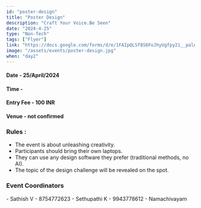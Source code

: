 ```yaml
---
id: "poster-design"
title: "Poster Design"
description: "Craft Your Voice.Be Seen"
date: "2024-4-25"
type: "Non-Tech" 
tags: ["Flyer"]
link: "https://docs.google.com/forms/d/e/1FAIpQLSf8S6FoJhyUgfpy21__palAmQj_chtvw1ZcggNPU4ie8Syu-Q/viewform?usp=sf_link"
image: "/assets/events/poster-design.jpg"
when: "day2"
---
```


<h4>Date - 25/April/2024</h4>
<h4>Time - </h4>
<h4>Entry Fee - 100 INR </h4>
<h4>Venue - not confirmed</h4>
<h3>Rules :</h3>

- The event is about unleashing creativity.
- Participants should bring their own laptops.
- They can use any design software they prefer (traditional methods, no AI).
- The topic of the design challenge will be revealed on the spot.


<h3>Event Coordinators</h3>
- Sathish V - 8754772623
- Sethupathi K - 9943778612
- Namachivayam 
